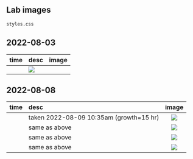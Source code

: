 ## Lab images

```copyfiles
styles.css
```

<link rel="stylesheet" href="./styles.css" />

## 2022-08-03

|time|desc|image|
|:---|:---|:---:|
||<img src="./2022-08-03 pL0_002_EC[acsCD] xfm.jpg" />|

## 2022-08-08

|time|desc|image|
|:---|:---|:---:|
||taken 2022-08-09 10:35am (growth=15 hr)|<img src="./2022-08-08 YTK096 +ve control a.jpg" />|
||same as above|<img src="./2022-08-08 YTK096 +ve control b.jpg" />|
||same as above|<img src="./2022-08-08 YTK096 xfm a.jpg" />|
||same as above|<img src="./2022-08-08 YTK096 xfm b.jpg" />|
